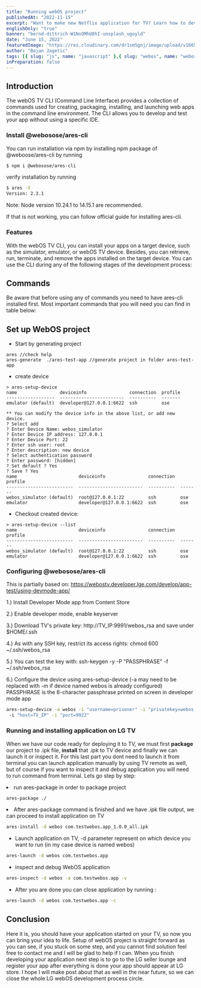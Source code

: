 ```yaml
---
title: "Running webOS project"
publishedAt: "2022-11-15"
excerpt: "Want to make new Netflix application for TV? Learn how to develop webOS application for LG TV devices"
englishOnly: "true"
banner: "bernd-dittrich-W1NsOMhU8hI-unsplash_ugoyld"
date: "June 15, 2022"
featuredImage: "https://res.cloudinary.com/dr1sm5gnj/image/upload/v1669889600/igutech/blogs/ceiling-painting-gbf689428f_1920_rc0aep.jpg"
author: "Bojan Jagetic"
tags: [{ slug: "js", name: "javascript" },{ slug: "webos", name: "webos" }]
inPreparation: false
---
```


## Introduction

The <Adjusted>webOS</Adjusted> TV CLI (Command Line Interface) provides a collection of commands used for creating, packaging, installing, and launching web apps in the command line environment. The CLI allows you to develop and test your app without using a specific IDE.

### Install @webosose/ares-cli

You can run installation via npm by installing npm package of <Link href="https://www.npmjs.com/package/@webosose/ares-cli">@weboose/ares-cli</Link> by running

```bash
$ npm i @webosose/ares-cli
```

verify installation by running 

```bash
$ ares -V
Version: 2.3.1
```

Note: Node version 10.24.1 to 14.15.1 are recommended.


If that is not working, you can follow <Link href="https://webostv.developer.lge.com/develop/tools/cli-installation">official guide</Link> for installing ares-cli.  

### Features
With the webOS TV CLI, you can install your apps on a target device, such as the simulator, emulator, or webOS TV device. Besides, you can retrieve, run, terminate, and remove the apps installed on the target device. You can use the CLI during any of the following stages of the development process:

<CloudinaryImage
   src='https://res.cloudinary.com/dr1sm5gnj/image/upload/v1669891424/igutech/blogs/resources/Untitled-2022-10-31-1033_kjksnz.png'
   text='Development process'
   alt='Development process'
/>    

## Commands

Be aware that before using any of commands you need to have ares-cli installed first.
Most important commands that you will need you can find in table below:

<Table header={['Command','Description']} content={[['ares', 'Help menu for using the ares commands'],['ares-generate','Creates a web app from a template.'],
['ares-package','Creates and analyses an app package file.'],['ares-setup-device','Manages the target devices.'],['ares-install','Installs an app on the target device.'],
['ares-launch','Runs or terminates the web app.'],['ares-inspect','Runs the Web Inspector for web app debugging.'],['ares-server','Runs the Web server for testing local app files']]} />

## Set up WebOS project

- Start by generating project

```
ares //check help
ares-generate  ./ares-test-app //generate project in folder ares-test-app
```

- create device
```
> ares-setup-device
name                deviceinfo                connection  profile
------------------  ------------------------  ----------  -------
emulator (default)  developer@127.0.0.1:6622  ssh         ose

** You can modify the device info in the above list, or add new device.
? Select add
? Enter Device Name: webos_simulator
? Enter Device IP address: 127.0.0.1
? Enter Device Port: 22
? Enter ssh user: root
? Enter description: new device
? Select authentication password
? Enter password: [hidden]
? Set default ? Yes
? Save ? Yes
name                       deviceinfo                connection  profile
-------------------------  ------------------------  ----------  -------
webos_simulator (default)  root@127.0.0.1:22         ssh         ose
emulator                   developer@127.0.0.1:6622  ssh         ose
```
- Checkout created device:
```
> ares-setup-device --list
name                       deviceinfo                connection  profile
-------------------------  ------------------------  ----------  -------
webos_simulator (default)  root@127.0.0.1:22         ssh         ose
emulator                   developer@127.0.0.1:6622  ssh         ose
```

### Configuring @webosose/ares-cli
This is partially based on: https://webostv.developer.lge.com/develop/app-test/using-devmode-app/

1.) Install Developer Mode app from Content Store

2.) Enable developer mode, enable keyserver

3.) Download TV's private key: http://TV_IP:9991/webos_rsa and save under $HOME/.ssh

4.) As with any SSH key, restrict its access rights: chmod 600 ~/.ssh/webos_rsa

5.) You can test the key with: ssh-keygen -y -P "PASSPHRASE" -f ~/.ssh/webos_rsa

6.) Configure the device using ares-setup-device (-a may need to be replaced with -m if device named webos is already configured) PASSPHRASE is the 6-character passphrase printed on screen in developer mode app

```bash
ares-setup-device -a webos -i "username=prisoner" -i "privatekey=webos_rsa" -i "passphrase=PASSPHRASE"
 -i "host=TV_IP" -i "port=9922"
```

### Running and installing application on LG TV

When we have our code ready for deploying it to TV, we must first <b>package</b> our project to .ipk file, <b>install</b> that .ipk to TV device and finally we can launch it or inspect it. For this last part you dont need to launch it from terminal you can launch application manually by using TV remote as well, but of course if you want to inspect it and debug application you will need to run command from terminal. Lets go step by step:

<LgList>
<li> 
run ares-package in order to package project

```bash
ares-package ./
```

</li>


<li> 
After ares-package command is finished and we have .ipk file output, we can proceed to install application on TV

```bash
ares-install -d webos com.testwebos.app_1.0.0_all.ipk
```
- Launch  application on TV, -d parameter represent on which device you want to run (in my case device is named webos)

```bash
ares-launch -d webos com.testwebos.app
```
- inspect and debug WebOS application

```bash
ares-inspect -d webos -a com.testwebos.app -v 
```
- After you are done you can close application by running :

```bash
ares-launch -d webos com.testwebos.app -c
```

</li> 

</LgList>


## Conclusion

Here it is, you should have your application started on your TV, so now you can bring your idea to life. Setup of webOS project is straight forward as you can see, if you stuck on some step, and you cannot find solution feel free to contact me and I will be glad to help if I can. When you finish developing your application next step is to go to the <Link href="https://seller.lgappstv.com/seller/main/Main.lge#">LG seller lounge</Link> and register your app after everything is done your app should appear at LG store. I hope I will make post about that as well in the near future, so we can close the whole LG webOS development process circle.